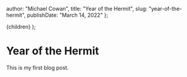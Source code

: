 
  author: "Michael Cowan",
  title: "Year of the Hermit",
  slug: "year-of-the-hermit",
  publishDate: "March 14, 2022"
};

  <PostLayout meta={meta}>{children}</PostLayout>
);

# Year of the Hermit

This is my first blog post.
